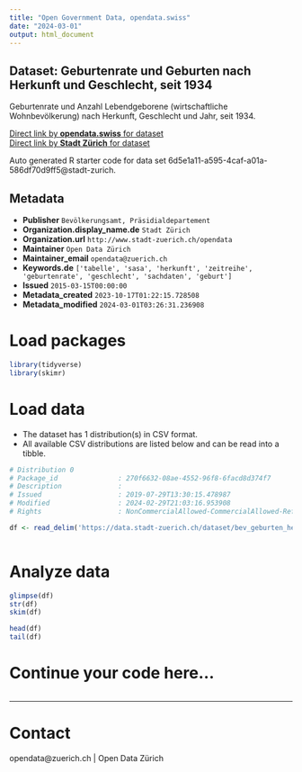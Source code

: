 ```yaml
---
title: "Open Government Data, opendata.swiss"
date: "2024-03-01"
output: html_document
---
```


## Dataset: Geburtenrate und Geburten nach Herkunft und Geschlecht, seit 1934


Geburtenrate und Anzahl Lebendgeborene (wirtschaftliche Wohnbevölkerung) nach Herkunft, Geschlecht und Jahr, seit 1934.


[Direct link by **opendata.swiss** for dataset](https://opendata.swiss/de/dataset/geburtenrate-und-geburten-nach-herkunft-und-geschlecht-seit-19342)<br>
[Direct link by **Stadt Zürich** for dataset](https://data.stadt-zuerich.ch/dataset/bev_geburten_herkunft_geschlecht_geburtenrate_seit1934_od4001)

Auto generated R starter code for data set 6d5e1a11-a595-4caf-a01a-586df70d9ff5@stadt-zurich.

## Metadata

- **Publisher** `Bevölkerungsamt, Präsidialdepartement`
- **Organization.display_name.de** `Stadt Zürich`
- **Organization.url** `http://www.stadt-zuerich.ch/opendata`
- **Maintainer** `Open Data Zürich`
- **Maintainer_email** `opendata@zuerich.ch`
- **Keywords.de** `['tabelle', 'sasa', 'herkunft', 'zeitreihe', 'geburtenrate', 'geschlecht', 'sachdaten', 'geburt']`
- **Issued** `2015-03-15T00:00:00`
- **Metadata_created** `2023-10-17T01:22:15.728508`
- **Metadata_modified** `2024-03-01T03:26:31.236908`


# Load packages

```r

library(tidyverse)
library(skimr)

```

# Load data

-   The dataset has 1 distribution(s) in CSV format.
-   All available CSV distributions are listed below and can be read into a tibble.

```r

# Distribution 0
# Package_id               : 270f6632-08ae-4552-96f8-6facd8d374f7
# Description              : 
# Issued                   : 2019-07-29T13:30:15.478987
# Modified                 : 2024-02-29T21:03:16.953908
# Rights                   : NonCommercialAllowed-CommercialAllowed-ReferenceNotRequired

df <- read_delim('https://data.stadt-zuerich.ch/dataset/bev_geburten_herkunft_geschlecht_geburtenrate_seit1934_od4001/download/BEV400OD4001.csv')



```

# Analyze data

```r

glimpse(df)
str(df)
skim(df)

head(df)
tail(df)

```

# Continue your code here...

```r

```

------------------------------------------------------------------------

# Contact

opendata@zuerich.ch | Open Data Zürich
